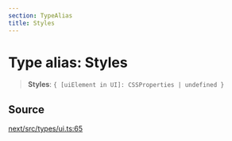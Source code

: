 ```yaml
---
section: TypeAlias
title: Styles
---
```


# Type alias: Styles

> **Styles**: `{ [uiElement in UI]: CSSProperties | undefined }`

## Source

[next/src/types/ui.ts:65](https://github.com/gpbl/react-day-picker/blob/a8bfa5451/next/src/types/ui.ts#L65)
